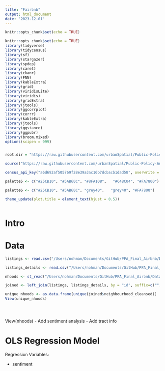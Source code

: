 ```yaml
---
title: "Fairbnb"
output: html_document
date: "2023-12-01"
---
```


```r
knitr::opts_chunk$set(echo = TRUE)
```

```r
knitr::opts_chunk$set(echo = TRUE)
library(tidyverse)
library(tidycensus)
library(sf)
library(stargazer)
library(spdep)
library(caret)
library(ckanr)
library(FNN)
library(kableExtra)
library(grid)
library(viridisLite)
library(viridis)
library(gridExtra)
library(jtools)
library(ggcorrplot) 
library(corrr)      
library(kableExtra)
library(jtools)     
library(ggstance) 
library(ggpubr)   
library(broom.mixed) 
options(scipen = 999)


root.dir = "https://raw.githubusercontent.com/urbanSpatial/Public-Policy-Analytics-Landing/master/DATA/"

source("https://raw.githubusercontent.com/urbanSpatial/Public-Policy-Analytics-Landing/master/functions.r")

census_api_key("a6d692af505769f28e39a3ac16b7dcbacb1dad58", overwrite = TRUE)

palette5 <- c("#25CB10", "#5AB60C", "#8FA108",   "#C48C04", "#FA7800")

palette6 <- c("#25CB10", "#5AB60C", "grey40",   "grey40", "#FA7800")

theme_update(plot.title = element_text(hjust = 0.5))



```

# Intro

# Data

```r

listings <- read.csv("/Users/nohman/Documents/GitHub/PPA_Final_Airbnb/Data/Airbnb/listings.csv")

listings_details <- read.csv("/Users/nohman/Documents/GitHub/PPA_Final_Airbnb/Data/Airbnb/listings_details.csv")

nhoods <- st_read("/Users/nohman/Documents/GitHub/PPA_Final_Airbnb/Data/Airbnb/neighbourhoods.geojson")

joined <- left_join(listings, listings_details, by = "id", suffix=c("", ".y")) %>% select(-ends_with(".y"))

unique_nhoods <- as.data.frame(unique(joined$neighbourhood_cleansed))
View(unique_nhoods)





```
View(nhoods)
- Add sentiment analysis 
- Add tract info


# OLS Regression Model
Regression Variables:

- sentiment











